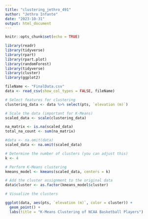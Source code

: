 ```yaml
---
title: "clustering_jethro_491"
author: "Jethro Infante"
date: "2023-10-31"
output: html_document
---
```


```r
knitr::opts_chunk$set(echo = TRUE)
```

```r
library(readr)
library(tidyverse)
library(rpart)
library(rpart.plot)
library(randomForest)
library(tidyverse)
library(cluster)
library(ggplot2)
```

```r
fileName <- "FinalData.csv"
data <- read_csv(show_col_types = FALSE, fileName)
```
```r
# Select features for clustering
clustering_data <- data %>% select(pts, `elevation (m)`)

# Scale the data (important for K-Means)
scaled_data <- scale(clustering_data)

na_matrix <- is.na(scaled_data)
total_na_count <- sum(na_matrix)

#data <- na.omit(data)
scaled_data <- na.omit(scaled_data)
```

```r

# Determine the number of clusters (you can adjust this)
k <- 4

# Perform K-Means clustering
kmeans_model <- kmeans(scaled_data, centers = k)

# Add the cluster assignment to the original data
data$cluster <- as.factor(kmeans_model$cluster)

# Visualize the clusters

ggplot(data, aes(pts, `elevation (m)`, color = cluster)) +
  geom_point() +
  labs(title = "K-Means Clustering of NCAA Basketball Players")
```